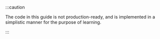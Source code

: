 :::caution

The code in this guide is not production-ready, and is implemented in a simplistic manner for the purpose of learning.

:::
